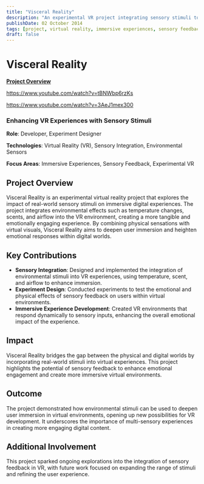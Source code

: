 ```yaml
---
title: "Visceral Reality"
description: "An experimental VR project integrating sensory stimuli to enhance immersive digital experiences."
publishDate: 02 October 2014
tags: [project, virtual reality, immersive experiences, sensory feedback, experimental VR]
draft: false
---
```

# Visceral Reality
**[Project Overview](https://donnieplumly.com/visceral_reality.html)**

https://www.youtube.com/watch?v=tBNWbp6rzKs

https://www.youtube.com/watch?v=3AeJ1mex300

### Enhancing VR Experiences with Sensory Stimuli  
**Role**: Developer, Experiment Designer  

**Technologies**: Virtual Reality (VR), Sensory Integration, Environmental Sensors  

**Focus Areas**: Immersive Experiences, Sensory Feedback, Experimental VR  

## Project Overview  
Visceral Reality is an experimental virtual reality project that explores the impact of real-world sensory stimuli on immersive digital experiences. The project integrates environmental effects such as temperature changes, scents, and airflow into the VR environment, creating a more tangible and emotionally engaging experience. By combining physical sensations with virtual visuals, Visceral Reality aims to deepen user immersion and heighten emotional responses within digital worlds.

## Key Contributions  
- **Sensory Integration**: Designed and implemented the integration of environmental stimuli into VR experiences, using temperature, scent, and airflow to enhance immersion.
- **Experiment Design**: Conducted experiments to test the emotional and physical effects of sensory feedback on users within virtual environments.
- **Immersive Experience Development**: Created VR environments that respond dynamically to sensory inputs, enhancing the overall emotional impact of the experience.

## Impact  
Visceral Reality bridges the gap between the physical and digital worlds by incorporating real-world stimuli into virtual experiences. This project highlights the potential of sensory feedback to enhance emotional engagement and create more immersive virtual environments.

## Outcome  
The project demonstrated how environmental stimuli can be used to deepen user immersion in virtual environments, opening up new possibilities for VR development. It underscores the importance of multi-sensory experiences in creating more engaging digital content.

## Additional Involvement  
This project sparked ongoing explorations into the integration of sensory feedback in VR, with future work focused on expanding the range of stimuli and refining the user experience.

